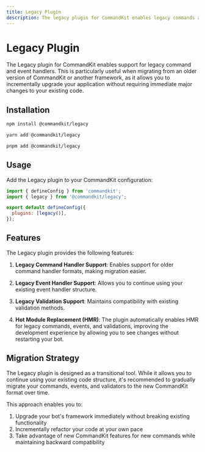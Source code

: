 ```yaml
---
title: Legacy Plugin
description: The legacy plugin for CommandKit enables legacy commands and events handler in CommandKit. This is useful if you are migrating from an older version of CommandKit and want to incrementally upgrade your application without making major changes.
---
```



# Legacy Plugin

The Legacy plugin for CommandKit enables support for legacy command and event handlers. This is particularly useful when migrating from an older version of CommandKit or another framework, as it allows you to incrementally upgrade your application without requiring immediate major changes to your existing code.

## Installation

<Tabs>
<TabItem value="npm" label="npm">

```bash
npm install @commandkit/legacy
```

</TabItem>
<TabItem value="yarn" label="yarn">

```bash
yarn add @commandkit/legacy
```

</TabItem>
<TabItem value="pnpm" label="pnpm">

```bash
pnpm add @commandkit/legacy
```

</TabItem>
</Tabs>

## Usage

Add the Legacy plugin to your CommandKit configuration:

```js
import { defineConfig } from 'commandkit';
import { legacy } from '@commandkit/legacy';

export default defineConfig({
  plugins: [legacy()],
});
```

## Features

The Legacy plugin provides the following features:

1. **Legacy Command Handler Support**: Enables support for older command handler formats, making migration easier.

2. **Legacy Event Handler Support**: Allows you to continue using your existing event handler structure.

3. **Legacy Validation Support**: Maintains compatibility with existing validation methods.

4. **Hot Module Replacement (HMR)**: The plugin automatically enables HMR for legacy commands, events, and validations, improving the development experience by allowing you to see changes without restarting your bot.

## Migration Strategy

The Legacy plugin is designed as a transitional tool. While it allows you to continue using your existing code structure, it's recommended to gradually migrate your commands, events, and validators to the new CommandKit format over time.

This approach enables you to:

1. Upgrade your bot's framework immediately without breaking existing functionality
2. Incrementally refactor your code at your own pace
3. Take advantage of new CommandKit features for new commands while maintaining backward compatibility
